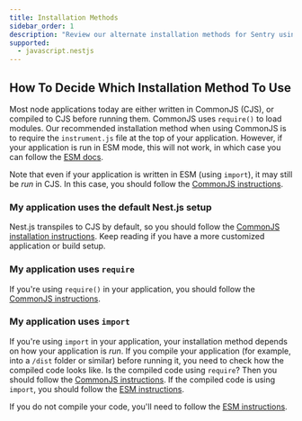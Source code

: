 ```yaml
---
title: Installation Methods
sidebar_order: 1
description: "Review our alternate installation methods for Sentry using Nest.js."
supported:
  - javascript.nestjs
---
```


<PageGrid />

## How To Decide Which Installation Method To Use

Most node applications today are either written in CommonJS (CJS), or compiled to CJS before running them.
CommonJS uses `require()` to load modules. Our recommended installation method when using CommonJS is to require the `instrument.js` file at the top of your application. However, if your application is run in ESM mode, this will not work, in which case you can follow the [ESM docs](./esm).

Note that even if your application is written in ESM (using `import`), it may still be _run_ in CJS. In this case, you should follow the [CommonJS instructions](./commonjs).

### My application uses the default Nest.js setup

Nest.js transpiles to CJS by default, so you should follow the [CommonJS installation instructions](./commonjs). Keep reading if you have a more customized application or build setup.

### My application uses `require`

If you're using `require()` in your application, you should follow the [CommonJS instructions](./commonjs).

### My application uses `import`

If you're using `import` in your application, your installation method depends on how your application is _run_. If you compile your application (for example, into a `/dist` folder or similar) before running it, you need to check how the compiled code looks like. Is the compiled code using `require`? Then you should follow the [CommonJS instructions](./commonjs). If the compiled code is using `import`, you should follow the [ESM instructions](./esm).

If you do not compile your code, you'll need to follow the [ESM instructions](./esm).
